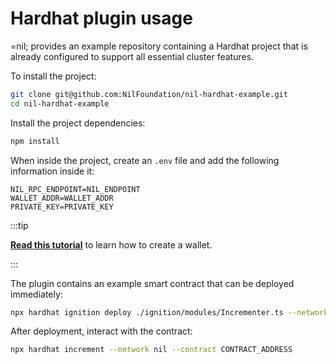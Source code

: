 # Hardhat plugin usage

=nil; provides an example repository containing a Hardhat project that is already configured to support all essential cluster features.

To install the project:

```bash
git clone git@github.com:NilFoundation/nil-hardhat-example.git
cd nil-hardhat-example
```

Install the project dependencies:

```bash
npm install
```

When inside the project, create an `.env` file and add the following information inside it:

```
NIL_RPC_ENDPOINT=NIL_ENDPOINT
WALLET_ADDR=WALLET_ADDR
PRIVATE_KEY=PRIVATE_KEY
```

:::tip

[**Read this tutorial**](getting-started/nil-101.mdx) to learn how to create a wallet.

:::

The plugin contains an example smart contract that can be deployed immediately:

```bash
npx hardhat ignition deploy ./ignition/modules/Incrementer.ts --network nil
```

After deployment, interact with the contract:

```bash
npx hardhat increment --network nil --contract CONTRACT_ADDRESS
```